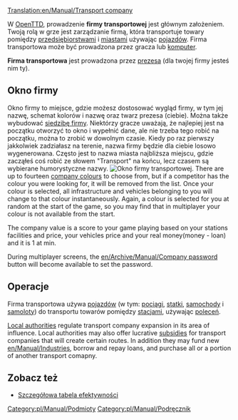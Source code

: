 [[Translation:en/Manual/Transport company]]
{{pl/Tłumaczenie|oryg. = en/Manual/Transport company
|z     = en
|na    = pl
|Postępy = 20
}}

W [[pl/Manual/Main Page|OpenTTD]], prowadzenie '''firmy transportowej''' jest głównym założeniem. Twoją rolą w grze jest zarządzanie firmą, która transportuje towary pomiędzy [[pl/Manual/Przedsiębiorstwa|przedsiębiorstwami]] i [[pl/Manual/Miasta|miastami]] używając [[pl/Manual/Pojazdy|pojazdów]]. Firma transportowa może być prowadzona przez gracza lub [[pl/Archive/Manual/Settings/Zaawansowane ustawienia/Rywale|komputer]].

'''Firma transportowa''' jest prowadzona przez [[pl/Archive/Manual/Prezes firmy transportowej|prezesa]] (dla twojej firmy jesteś nim ty).

==Okno firmy==
Okno firmy to miejsce, gdzie możesz dostosować wygląd firmy, w tym jej nazwę, schemat kolorów i nazwę oraz twarz prezesa (ciebie). Można także wybudować [[pl/Archive/Manual/Siedziba firmy|siedzibę firmy]]. Niektórzy gracze uważają, że najlepiej jest na początku otworzyć to okno i wypełnić dane, ale nie trzeba tego robić na początku, można to zrobić w dowolnym czasie. Kiedy po raz pierwszy jakkolwiek zadziałasz na terenie, nazwa firmy będzie dla ciebie losowo wygenerowana. Często jest to nazwa miasta najbliższa miejscu, gdzie zacząłeś coś robić ze słowem "Transport" na końcu, lecz czasem są wybierane humorystyczne nazwy.
[[File:pl/Manual/OknoFirmyPL.png|center|frame|Okno firmy transportowej.]]
There are up to fourteen [[en/Archive/Manual/Company Colours|company colours]] to choose from, but if a competitor has the colour you were looking for, it will be removed from the list. Once your colour is selected, all infrastructure and vehicles belonging to you will change to that colour instantaneously. Again, a colour is selected for you at random at the start of the game, so you may find that in multiplayer your colour is not available from the start. 

The company value is a score to your game playing based on your stations facilities and price, your vehicles price and your real money(money - loan) and it is 1 at min.

During multiplayer screens, the [[en/Archive/Manual/Company password]] button will become available to set the password.

==Operacje==
Firma transportowa używa [[pl/Manual/Pojazdy|pojazdów]] (w tym: [[pl/Manual/Pociągi|pociągi]], [[pl/Manual/Statki|statki]], [[pl/Manual/Pojazdy drogowe|samochody]] i [[pl/Manual/Samoloty|samoloty]]) do transportu towarów pomiędzy [[pl/Manual/Stacje|stacjami]], używając [[pl/Manual/Polecenia|poleceń]]. 

[[en/Manual/Local authority|Local authorities]] regulate transport company expansion in its area of influence. Local authorities may also offer lucrative [[en/Manual/Subsidy|subsidies]] for transport companies that will create certain routes. In addition they may fund new [[en/Manual/Industries]], borrow and repay loans, and purchase all or a portion of another transport comapny.

==Zobacz też==
*[[pl/Manual/Szczegółowa tabela efektywności|Szczegółowa tabela efektywności]]

[[Category:pl/Manual/Podmioty]]
[[Category:pl/Manual/Podręcznik]]